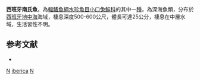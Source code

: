 {{Speciesbox 
| status = DD
| status_system = IUCN3.1
| taxon = Nansenia iberica
| authority = [[Matallanas|Matallanas]], 1985
| synonyms = 
}}

'''西班牙南氏魚'''，為[[輻鰭魚綱|輻鰭魚綱]][[水珍魚目|水珍魚目]][[小口兔鮭科|小口兔鮭科]]的其中一[[種|種]]，為深海魚類，分布於[[西班牙|西班牙]][[地中海|地中海]]海域，棲息深度500-600公尺，體長可達25公分，棲息在中層水域，生活習性不明。

==参考文献==
*{{FishBase_species|genus=Nansenia|species=iberica|year=2015|month=8}}

{{Taxonbar|from=Q3940336}}

[[Category:IUCN红色名录数据缺乏物种|N]]
[[Category:南氏魚屬|iberica]]
[[Category:1985年描述的鱼类|N]]